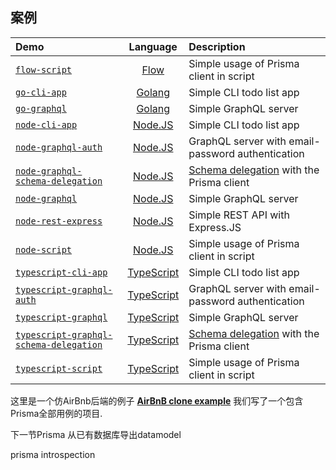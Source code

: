 
## 案例

| Demo | Language | Description |
|:------|:----------:|:-------------|
| [`flow-script`](https://github.com/prisma/prisma-examples/tree/master/flow-script) | [Flow](https://flow.org/) | Simple usage of Prisma client in script |
| [`go-cli-app`](https://github.com/prisma/prisma-examples/tree/master/go-cli-app) | [Golang](https://en.wikipedia.org/wiki/Go_(programming_language)) | Simple CLI todo list app |
| [`go-graphql`](https://github.com/prisma/prisma-examples/tree/master/go-graphql) | [Golang](https://en.wikipedia.org/wiki/Go_(programming_language)) | Simple GraphQL server |
| [`node-cli-app`](https://github.com/prisma/prisma-examples/tree/master/node-cli-app) | [Node.JS](https://nodejs.org/en/) | Simple CLI todo list app |
| [`node-graphql-auth`](https://github.com/prisma/prisma-examples/tree/master/node-graphql-auth) |  [Node.JS](https://nodejs.org/en/) | GraphQL server with email-password authentication |
| [`node-graphql-schema-delegation`](https://github.com/prisma/prisma-examples/tree/master/node-graphql-schema-delegation) | [Node.JS](https://nodejs.org/en/) | [Schema delegation](https://prisma.1wire.com/docs/part3) with the Prisma client |
| [`node-graphql`](https://github.com/prisma/prisma-examples/tree/master/node-graphql) |  [Node.JS](https://nodejs.org/en/) | Simple GraphQL server |
| [`node-rest-express`](https://github.com/prisma/prisma-examples/tree/master/node-rest-express) | [Node.JS](https://nodejs.org/en/) | Simple REST API with Express.JS |
| [`node-script`](https://github.com/prisma/prisma-examples/tree/master/node-script) | [Node.JS](https://nodejs.org/en/) | Simple usage of Prisma client in script |
| [`typescript-cli-app`](https://github.com/prisma/prisma-examples/tree/master/typescript-cli-app) | [TypeScript](https://www.typescriptlang.org/) | Simple CLI todo list app |
| [`typescript-graphql-auth`](https://github.com/prisma/prisma-examples/tree/master/typescript-graphql-auth) | [TypeScript](https://www.typescriptlang.org/) | GraphQL server with email-password authentication |
| [`typescript-graphql`](https://github.com/prisma/prisma-examples/tree/master/typescript-graphql) | [TypeScript](https://www.typescriptlang.org/) | Simple GraphQL server |
| [`typescript-graphql-schema-delegation`](https://github.com/prisma/prisma-examples/tree/master/typescript-graphql-schema-delegation) | [TypeScript](https://www.typescriptlang.org/) | [Schema delegation](https://prisma.1wire.com/docs/part3) with the Prisma client |
| [`typescript-script`](https://github.com/prisma/prisma-examples/tree/master/typescript-script) | [TypeScript](https://www.typescriptlang.org/) | Simple usage of Prisma client in script |

这里是一个仿AirBnb后端的例子 [**AirBnB clone example**](https://github.com/prismagraphql/graphql-server-example) 我们写了一个包含Prisma全部用例的项目.


下一节Prisma 从已有数据库导出datamodel

<InternalLink href="/docs/part9" as="/docs/part9">prisma introspection</InternalLink>
